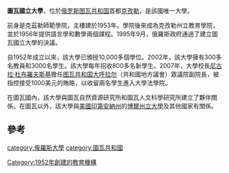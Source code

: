 {{Unreferenced|time=2020-08-26T07:47:45+00:00}}
'''圖瓦國立大學'''，位於[[俄羅斯|俄罗斯]][[圖瓦共和國|图瓦共和国]]首都[[克孜勒|克孜勒]]，是該國唯一大學。

前身是克茲勒師範學院，主樓建於1953年。學院後來成為克孜勒州立教育學院，並於1956年提供語言學和數學兩個課程。1995年9月，俄羅斯政府通過了建立圖瓦國立大學的決議。

自1952年成立以來，該大學已頒授10,000多個學位。2002年，該大學擁有300多名教員和3000名學生。該大學每年招收800多名新學生。2007年，大學校長[[尼古拉·杜布羅夫斯基|尼古拉·杜布羅夫斯基]]擔任[[图瓦共和国大呼拉尔|图瓦共和国大呼拉尔]]（共和國地方議會）眾議院副院長，被指控接受1000美元的賄賂，以收留兩名學生進入大學法學院。 

在圖瓦國內，該大學與圖瓦自然資源研究所和圖瓦人文科學研究所建立了夥伴關係。在圖瓦以外，該大學與[[美國|美國]][[印第安納州|印第安納州]]的[[博爾州立大學|博爾州立大學]]及其他國家有關係。

==參考==

[[category:俄羅斯大學|category:俄羅斯大學]]
[[category:圖瓦共和國|category:圖瓦共和國]]
[[Category:1952年創建的教育機構|Category:1952年創建的教育機構]]